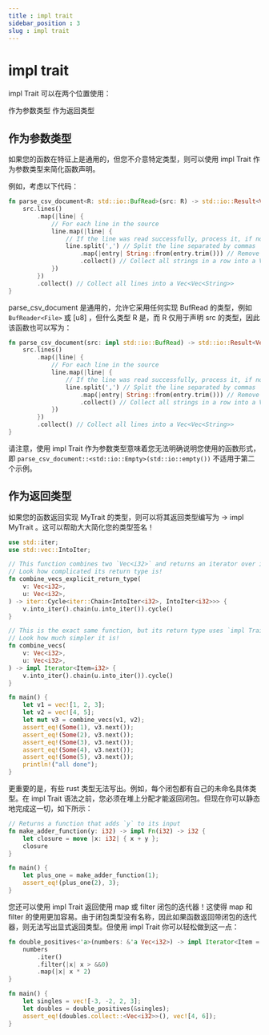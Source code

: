 ```yaml
---
title : impl trait
sidebar_position : 3
slug : impl trait
---
```

# impl trait

impl Trait 可以在两个位置使用：

作为参数类型
作为返回类型

## 作为参数类型
如果您的函数在特征上是通用的，但您不介意特定类型，则可以使用 impl Trait 作为参数类型来简化函数声明。

例如，考虑以下代码：

```rust
fn parse_csv_document<R: std::io::BufRead>(src: R) -> std::io::Result<Vec<Vec<String>>> {
    src.lines()
        .map(|line| {
            // For each line in the source
            line.map(|line| {
                // If the line was read successfully, process it, if not, return the error
                line.split(',') // Split the line separated by commas
                    .map(|entry| String::from(entry.trim())) // Remove leading and trailing whitespace
                    .collect() // Collect all strings in a row into a Vec<String>
            })
        })
        .collect() // Collect all lines into a Vec<Vec<String>>
}
```

parse_csv_document 是通用的，允许它采用任何实现 BufRead 的类型，例如 `BufReader<File>` 或 [u8] ，但什么类型 R 是，而 R 仅用于声明 src 的类型，因此该函数也可以写为：


```rust
fn parse_csv_document(src: impl std::io::BufRead) -> std::io::Result<Vec<Vec<String>>> {
    src.lines()
        .map(|line| {
            // For each line in the source
            line.map(|line| {
                // If the line was read successfully, process it, if not, return the error
                line.split(',') // Split the line separated by commas
                    .map(|entry| String::from(entry.trim())) // Remove leading and trailing whitespace
                    .collect() // Collect all strings in a row into a Vec<String>
            })
        })
        .collect() // Collect all lines into a Vec<Vec<String>>
}
```

请注意，使用 impl Trait 作为参数类型意味着您无法明确说明您使用的函数形式，即 `parse_csv_document::<std::io::Empty>(std::io::empty())` 不适用于第二个示例。

## 作为返回类型
如果您的函数返回实现 MyTrait 的类型，则可以将其返回类型编写为 -> impl MyTrait 。这可以帮助大大简化您的类型签名！

```rust
use std::iter;
use std::vec::IntoIter;

// This function combines two `Vec<i32>` and returns an iterator over it.
// Look how complicated its return type is!
fn combine_vecs_explicit_return_type(
    v: Vec<i32>,
    u: Vec<i32>,
) -> iter::Cycle<iter::Chain<IntoIter<i32>, IntoIter<i32>>> {
    v.into_iter().chain(u.into_iter()).cycle()
}

// This is the exact same function, but its return type uses `impl Trait`.
// Look how much simpler it is!
fn combine_vecs(
    v: Vec<i32>,
    u: Vec<i32>,
) -> impl Iterator<Item=i32> {
    v.into_iter().chain(u.into_iter()).cycle()
}

fn main() {
    let v1 = vec![1, 2, 3];
    let v2 = vec![4, 5];
    let mut v3 = combine_vecs(v1, v2);
    assert_eq!(Some(1), v3.next());
    assert_eq!(Some(2), v3.next());
    assert_eq!(Some(3), v3.next());
    assert_eq!(Some(4), v3.next());
    assert_eq!(Some(5), v3.next());
    println!("all done");
}
```

更重要的是，有些 rust 类型无法写出。例如，每个闭包都有自己的未命名具体类型。在 impl Trait 语法之前，您必须在堆上分配才能返回闭包。但现在你可以静态地完成这一切，如下所示：

```rust
// Returns a function that adds `y` to its input
fn make_adder_function(y: i32) -> impl Fn(i32) -> i32 {
    let closure = move |x: i32| { x + y };
    closure
}

fn main() {
    let plus_one = make_adder_function(1);
    assert_eq!(plus_one(2), 3);
}
```
您还可以使用 impl Trait 返回使用 map 或 filter 闭包的迭代器！这使得 map 和 filter 的使用更加容易。由于闭包类型没有名称，因此如果函数返回带闭包的迭代器，则无法写出显式返回类型。但使用 impl Trait 你可以轻松做到这一点：

```rust
fn double_positives<'a>(numbers: &'a Vec<i32>) -> impl Iterator<Item = i32> + 'a {
    numbers
        .iter()
        .filter(|x| x > &&0)
        .map(|x| x * 2)
}

fn main() {
    let singles = vec![-3, -2, 2, 3];
    let doubles = double_positives(&singles);
    assert_eq!(doubles.collect::<Vec<i32>>(), vec![4, 6]);
}
```
